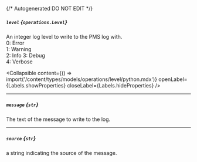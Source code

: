 {/* Autogenerated DO NOT EDIT  */}

##### `level` *{`operations.Level`}*
An integer log level to write to the PMS log with.  
0: Error  
1: Warning  
2: Info 
3: Debug  
4: Verbose


<Collapsible content={() => import('/content/types/models/operations/level/python.mdx')} openLabel={Labels.showProperties} closeLabel={Labels.hideProperties} />


---
##### `message` *{`str`}*
The text of the message to write to the log.

---
##### `source` *{`str`}*
a string indicating the source of the message.



